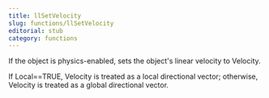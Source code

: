 ```yaml
---
title: llSetVelocity
slug: functions/llSetVelocity
editorial: stub
category: functions
---
```


<LSLFunction name="llSetVelocity"/>

If the object is physics-enabled, sets the object's linear velocity to Velocity.

If Local==TRUE, Velocity is treated as a local directional vector; otherwise, Velocity is treated as a global directional vector.
